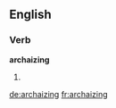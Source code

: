 ==English==

===Verb===
'''archaizing'''

# {{present participle of|archaize}}

[[de:archaizing]]
[[fr:archaizing]]